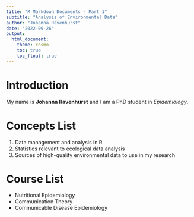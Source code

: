 ```yaml
---
title: "R Markdown Documents - Part 1"
subtitle: "Analysis of Environmental Data"
author: "Johanna Ravenhurst"
date: "2022-09-26"
output: 
  html_document:
    theme: cosmo
    toc: true
    toc_float: true
---
```


# Introduction
My name is **Johanna Ravenhurst** and I am a PhD student in *Epidemiology*.

# Concepts List

1. Data management and analysis in R
1. Statistics relevant to ecological data analysis
1. Sources of high-quality environmental data to use in my research

# Course List

* Nutritional Epidemiology
* Communication Theory
* Communicable Disease Epidemiology